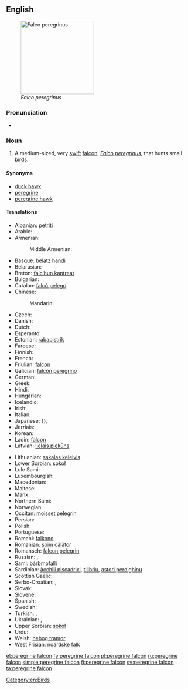{{wikipedia|Peregrine Falcon}}
==English==
[[Image:PeregrineFalcon.jpg|thumb|right|200px|''Falco peregrinus'']]

===Pronunciation===
* {{IPA|/ˈpɛɹɛɡɹɪnˈfælkɒn/}}

===Noun===
{{en-noun|head=[[peregrine]] [[falcon]]}}

# A medium-sized, very [[swift]] [[falcon]], ''[[Falco peregrinus]]'', that hunts small [[bird]]s.

====Synonyms====
* [[duck hawk]]
* [[peregrine]]
* [[peregrine hawk]]

====Translations====
{{trans-top|Falco peregrinus}}
* Albanian: [[petriti]]
* Arabic: {{t-|ar|شاهين|tr=šāhīn}}
* Armenian: {{t|hy|իսկական բազե|sc=Armn}}
*: Middle Armenian: {{tø|axm|շահէն|sc=Armn}}
* Basque: [[belatz handi]]
* Belarusian: {{t-|be|сапсан|m|tr=sapsán}}
* Breton: [[falc’hun kantreat]]
* Bulgarian: {{t-|bg|сокол скитник|m|tr=sókol skítnik}}
* Catalan: [[falcó pelegrí]]
* Chinese:
*: Mandarin: {{t|cmn|游隼|tr=yóusǔn|sc=Hani}}
* Czech: {{t-|cs|sokol stěhovavý|m}}
* Danish: {{t-|da|vandrefalk|c}}
* Dutch: {{t+|nl|slechtvalk|m}}
* Esperanto: {{t-|eo|falko}}
* Estonian: [[rabapistrik]]
* Faroese: {{t-|fo|ferðafalkur}}
* Finnish: {{t+|fi|muuttohaukka}}
* French: {{t+|fr|faucon pèlerin|m}}
* Friulian: [[falcon]]
* Galician: [[falcón peregrino]]
* German: {{t+|de|Wanderfalke|m}}
* Greek: {{t+|el|πετρίτης|m|tr=petritis}}
* Hindi: {{t-|hi|शाहीन|tr=šāhīn}}
* Hungarian: {{t+|hu|vándorsólyom}}
* Icelandic: {{t+|is|förufálki}}
* Irish: {{t+|ga|fabhcún gorm}}
* Italian: {{t-|it|falco pellegrino|m}}
* Japanese: {{t+|ja|隼|tr=hayabusa}}}}, {{t-|ja|ハヤブサ|tr=hayabusa}}
* Jèrriais: {{tø|roa-jer|êcouffl'ye|m}}
* Korean: {{t+|ko|매|tr=mae|sc=Hang}}
* Ladin: [[falcon]]
* Latvian: [[lielais piekūns]]
{{trans-mid}}
* Lithuanian: [[sakalas keleivis]]
* Lower Sorbian: [[sokoł]]
* Lule Sami: {{tø|smj|unnep rievsakhábak}}
* Luxembourgish: {{t-|lb|Spuervull|m}}
* Macedonian: {{t-|mk|сив сокол|m|tr=siv sókol}}
* Maltese: {{t-|mt|bies}}
* Manx: {{t-|gv|shirragh y ree|m}}
* Northern Sami: {{tø|se|bárbmofálli}}
* Norwegian: {{t+|no|vandrefalk}}
* Occitan: [[moisset pelegrin]]
* Persian: {{t+|fa|شاهین|tr=šāhīn}}
* Polish: {{t-|pl|sokół wędrowny|m}}
* Portuguese: {{t-|pt|falcão peregrino|m}}
* Romani: [[falkono]] {{m}}
* Romanian: [[șoim călător]]
* Romansch: [[falcun pelegrin]]
* Russian: {{t+|ru|сапсан|m|tr=sapsán}}, {{t-|ru|настоящий сокол|m|tr=nastojáščij sókol}}
* Sami: [[bárbmofálli]]
* Sardinian: [[àcchili piscadrixi]], [[tilibriu]], [[astori perdighinu]]
* Scottish Gaelic: {{t-|gd|seabhag-ghorm|f}}
* Serbo-Croatian: {{t-|sh|сиви соко|m|sc=Cyrl}}, {{t-|sh|sivi soko|m}}
* Slovak: {{t-|sk|sokol sťahovavý|m}}
* Slovene: {{t-|sl|sokol selec|m}}
* Spanish: {{t-|es|halcón peregrino|m}}
* Swedish: {{t+|sv|pilgrimsfalk}}
* Turkish: {{t+|tr|doğan}}, {{t-|tr|gökdoğan}}
* Ukrainian: {{t-|uk|сапсан|m|tr=sapsán}}, {{t-|uk|сокіл|m|tr=sókil}}
* Upper Sorbian: [[sokoł]]
* Urdu: {{t-|ur|شاہین|tr=šāhīn}}
* Welsh: [[hebog tramor]]
* West Frisian: [[noardske falk]]
{{trans-bottom}}

[[Category:en:Birds]]

[[et:peregrine falcon]]
[[fy:peregrine falcon]]
[[pl:peregrine falcon]]
[[ru:peregrine falcon]]
[[simple:peregrine falcon]]
[[fi:peregrine falcon]]
[[sv:peregrine falcon]]
[[ta:peregrine falcon]]